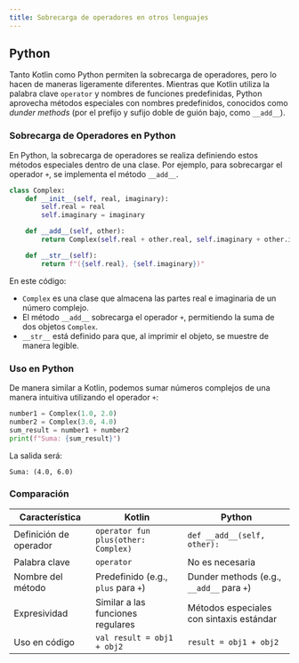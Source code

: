 ```yaml
---
title: Sobrecarga de operadores en otros lenguajes
---
```


## Python

Tanto Kotlin como Python permiten la sobrecarga de operadores, pero lo hacen de maneras ligeramente diferentes. Mientras que Kotlin utiliza la palabra clave `operator` y nombres de funciones predefinidas, Python aprovecha métodos especiales con nombres predefinidos, conocidos como *dunder methods* (por el prefijo y sufijo doble de guión bajo, como `__add__`).

### Sobrecarga de Operadores en Python

En Python, la sobrecarga de operadores se realiza definiendo estos métodos especiales dentro de una clase. Por ejemplo, para sobrecargar el operador `+`, se implementa el método `__add__`.

```python
class Complex:
    def __init__(self, real, imaginary):
        self.real = real
        self.imaginary = imaginary

    def __add__(self, other):
        return Complex(self.real + other.real, self.imaginary + other.imaginary)

    def __str__(self):
        return f"({self.real}, {self.imaginary})"
```

En este código:
- `Complex` es una clase que almacena las partes real e imaginaria de un número complejo.
- El método `__add__` sobrecarga el operador `+`, permitiendo la suma de dos objetos `Complex`.
- `__str__` está definido para que, al imprimir el objeto, se muestre de manera legible.

### Uso en Python

De manera similar a Kotlin, podemos sumar números complejos de una manera intuitiva utilizando el operador `+`:

```python
number1 = Complex(1.0, 2.0)
number2 = Complex(3.0, 4.0)
sum_result = number1 + number2
print(f"Suma: {sum_result}")
```

La salida será:

```plaintext
Suma: (4.0, 6.0)
```

### Comparación

| Característica         | Kotlin                              | Python                                    |
|------------------------|-------------------------------------|-------------------------------------------|
| Definición de operador | `operator fun plus(other: Complex)` | `def __add__(self, other):`               |
| Palabra clave          | `operator`                          | No es necesaria                           |
| Nombre del método      | Predefinido (e.g., `plus` para `+`) | Dunder methods (e.g., `__add__` para `+`) |
| Expresividad           | Similar a las funciones regulares   | Métodos especiales con sintaxis estándar  |
| Uso en código          | `val result = obj1 + obj2`          | `result = obj1 + obj2`                    |

